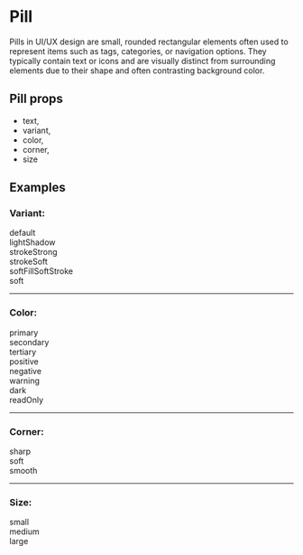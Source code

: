 

<Meta of={PillStories} />

# Pill
<p>
  Pills in UI/UX design are small, rounded rectangular elements often used to represent items such as tags, categories, or navigation options. They typically contain text or icons and are visually distinct from surrounding elements due to their shape and often contrasting background color.
</p>

## Pill props
- text,
- variant,
- color,
- corner,
- size

## Examples
### Variant:
<div className='flex items-center gap-6 text-white pb-9'>
  <div className='flex flex-col '>
    <span className='text-slate-800'>default</span>
    <Canvas of={PillStories.DefaultVariant}/>
  </div>
  <div className='flex flex-col '>
    <span className='text-slate-800'>lightShadow</span>
    <Canvas of={PillStories.LightShadowVariant}/>
  </div>
  <div className='flex flex-col '>
    <span className='text-slate-800'>strokeStrong</span>
    <Canvas of={PillStories.StrokeStrongVariant}/>
  </div>
  <div className='flex flex-col '>
    <span className='text-slate-800'>strokeSoft</span>
    <Canvas of={PillStories.StrokeSoftVariant}/>
  </div>
  <div className='flex flex-col '>
    <span className='text-slate-800'>softFillSoftStroke</span>
    <Canvas of={PillStories.SoftFillSoftStrokeVariant}/>
  </div>
  <div className='flex flex-col '>
    <span className='text-slate-800'>soft</span>
    <Canvas of={PillStories.SoftVariant}/>
  </div>
</div>

--- 

### Color:
<div className='flex items-center flex-wrap gap-6 text-white pb-9'>
  <div className='flex flex-col '>
    <span className='text-slate-800'>primary</span>
    <Canvas of={PillStories.PrimaryColor}/>
  </div>
  <div className='flex flex-col '>
    <span className='text-slate-800'>secondary</span>
    <Canvas of={PillStories.SecondaryColor}/>
  </div>
  <div className='flex flex-col '>
    <span className='text-slate-800'>tertiary</span>
    <Canvas of={PillStories.TertiaryColor}/>
  </div>
  <div className='flex flex-col '>
    <span className='text-slate-800'>positive</span>
    <Canvas of={PillStories.PositiveColor}/>
  </div>
  <div className='flex flex-col '>
    <span className='text-slate-800'>negative</span>
    <Canvas of={PillStories.NegativeColor}/>
  </div>
  <div className='flex flex-col '>
    <span className='text-slate-800'>warning</span>
    <Canvas of={PillStories.WarningColor}/>
  </div>
  <div className='flex flex-col '>
    <span className='text-slate-800'>dark</span>
    <Canvas of={PillStories.DarkColor}/>
  </div>
  <div className='flex flex-col '>
    <span className='text-slate-800'>readOnly</span>
    <Canvas of={PillStories.ReadonlyColor}/>
  </div>
</div>

---

### Corner:
<div className='flex items-center gap-6 text-white pb-9'>
  <div className='flex flex-col '>
    <span className='text-slate-800'>sharp</span>
    <Canvas of={PillStories.SharpCorner}/>
  </div>
  <div className='flex flex-col '>
    <span className='text-slate-800'>soft</span>
    <Canvas of={PillStories.SoftCorner}/>
  </div>
  <div className='flex flex-col '>
    <span className='text-slate-800'>smooth</span>
    <Canvas of={PillStories.SmoothCorner}/>
  </div>
</div>

---

### Size:
<div className='flex items-center gap-6 text-white pb-9'>
  <div className='flex flex-col '>
    <span className='text-slate-800'>small</span>
    <Canvas of={PillStories.Small}/>
  </div>
  <div className='flex flex-col '>
    <span className='text-slate-800'>medium</span>
    <Canvas of={PillStories.Medium}/>
  </div>
  <div className='flex flex-col '>
    <span className='text-slate-800'>large</span>
    <Canvas of={PillStories.Large}/>
  </div>
</div>

